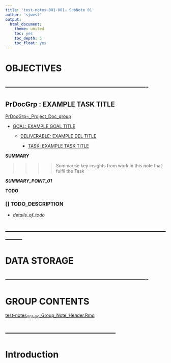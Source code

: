 ```yaml
---
title: 'test-notes~001-001~ SubNote 01'
author: 'sjwest'
output:
  html_document:
    theme: united
    toc: yes
    toc_depth: 5
    toc_float: yes
---
```




# OBJECTIVES



----------------------------------------------------------------
----------------------------------------------------------------



## PrDocGrp : EXAMPLE TASK TITLE


[PrDocGrp~_Project_Doc_group](../../../PrDocGrp~_Project_Doc_group.Rmd)


* [GOAL: EXAMPLE GOAL TITLE](../../../PrDocGrp~_Project_Doc_group.Rmd#goal-example-goal-title)

    + [DELIVERABLE: EXAMPLE DEL TITLE](../../../PrDocGrp~_Project_Doc_group.Rmd#deliverable-example-del-title)

        - [TASK: EXAMPLE TASK TITLE](../../../PrDocGrp~_Project_Doc_group.Rmd#task-example-task-title)



**SUMMARY**


>>>>
>>>> Summarise key insights from work in this note that fulfil the Task
>>>>


*__SUMMARY_POINT_01__*



**TODO**


### [] TODO_DESCRIPTION

* _details_of_todo_



--------------------------------------------------------------------------------
--------------------------------------------------------------------------------



# DATA STORAGE


----------------------------------------------------------------
----------------------------------------------------------------



# GROUP CONTENTS



[test-notes~001-00~_Group_Note_Header.Rmd](../test-notes~001-00~_Group_Note_Header.Rmd)



--------------------------------------------------
--------------------------------------------------



# Introduction






























